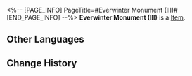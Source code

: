 <%-- [PAGE_INFO]
PageTitle=#Everwinter Monument (III)#
[END_PAGE_INFO] --%>
{{Item Infobox
|id          = 252369
|image       = Item Everwinter Monument (III).png{{subst:void|<!--$UPLOAD:<<SpriteOutput/Quest/PlanetFes/SwapCardPic/SwapCardPiece/2008_3.png>-<Item Everwinter Monument (III).png>-<Item Icons>>-->}}
|type        = 
|invCategory = 
|rarity      = 5
|effect      = 
|description = Complete a Memory Card set to gain buffs.
}}
{{Description|The trailblazing memories deep in your mind will provide inspiration to the game once you recall it in full.}}
'''Everwinter Monument (III)''' is a [[Item]].

==Other Languages==
{{Other Languages
|en   = Everwinter Monument (III)
|zhs  = 永冬铭碑-Ⅲ
|zht  = 永冬銘碑-Ⅲ
|ja   = 常冬の碑-III
|ko   = 영원한 겨울의 기념비-Ⅲ
|es   = Monumento del Siempreinvierno&nbsp;III
|fr   = Monument de l'Hiver éternel (III)
|ru   = Монумент вечнозимья III
|th   = Everwinter Monument III
|vi   = Tượng Đài Everwinter-III
|de   = Immerwintermonument (III)
|id   = Everwinter Monument III
|pt   = Monumento ao Inverno Eterno (III)
}}

==Change History==
{{Change History|3.2}}
